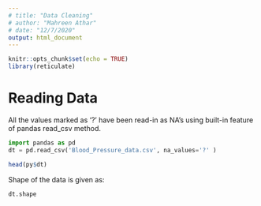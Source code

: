 ```yaml
---
# title: "Data Cleaning"
# author: "Mahreen Athar"
# date: "12/7/2020"
output: html_document
---
```


```r
knitr::opts_chunk$set(echo = TRUE)
library(reticulate)

```

# Reading Data  
All the values marked as '?' have been read-in as NA's using built-in feature of pandas read_csv method.  
```python
import pandas as pd
dt = pd.read_csv('Blood_Pressure_data.csv', na_values='?' )
```

```r
head(py$dt)
```

Shape of the data is given as:

```python
dt.shape
```

